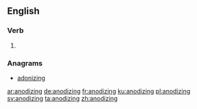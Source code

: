 ==English==

===Verb===
{{head|en|present participle}}

# {{present participle of|anodize|lang=en}}

===Anagrams===
* [[adonizing#English|adonizing]]

[[ar:anodizing]]
[[de:anodizing]]
[[fr:anodizing]]
[[ku:anodizing]]
[[pl:anodizing]]
[[sv:anodizing]]
[[ta:anodizing]]
[[zh:anodizing]]